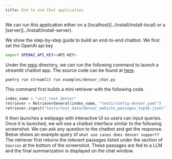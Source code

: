 ```yaml
---
title: End to end Chat application
---
```


<Callout type="info">
  We can run this application either on a [localhost](../install/install-local) or a [server](../install/install-server).
</Callout>


We show the step-by-step guide to build an end-to-end chatbot. We first set the OpenAI api key

```bash
export OPENAI_API_KEY=<API-KEY>
```

Under the [repo](https://github.com/denser-org/denser-retriever/tree/main) directory, we can run the following command to launch a streamlit chatbot app. The source code can be found at [here](https://github.com/denser-org/denser-retriever/blob/main/examples/denser_chat.py).

```bash
poetry run streamlit run examples/denser_chat.py
```

This command first builds a mini retriever with the following code.

```python
index_name = "unit_test_denser"
retriever = RetrieverGeneral(index_name, "tests/config-denser.yaml")
retriever.ingest("tests/test_data/denser_website_passages_top10.jsonl")
```

It then launches a webpage with interactive UI so users can input queries. Once it is launched, we will see a chatbot interface similar to the following screenshot. We can ask any question to the chatbot and get the response. Below shows an example query of `what use cases does denser support?` The retriever first returns the relevant passages listed under the section of `Sources` at the bottom of the screenshot. These passages are fed to a LLM and the final summarization is displayed on the chat window.


<Screenshot src="/images/denser_chat.png" full alt="Denser Chat" className="shadow-xs" />
